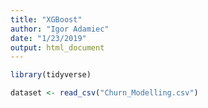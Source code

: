 ```yaml
---
title: "XGBoost"
author: "Igor Adamiec"
date: "1/23/2019"
output: html_document
---
```


```r
library(tidyverse)
```

```r
dataset <- read_csv("Churn_Modelling.csv")
```

